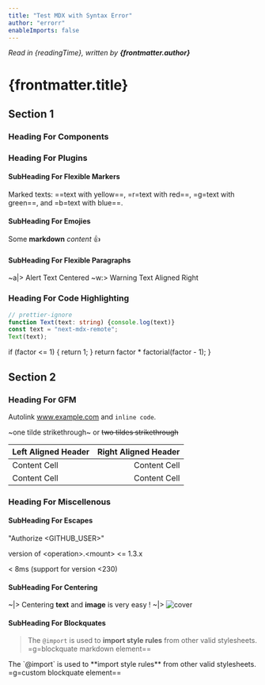 ```yaml
---
title: "Test MDX with Syntax Error"
author: "errorr"
enableImports: false
---
```



_Read in {readingTime}, written by **{frontmatter.author}**_

# {frontmatter.title}

## Section 1

### Heading For Components

<Hello name={props.foo} />

<CountButton />

<Bar enabled={frontmatter.enableImports} />

<Dynamic />

### Heading For Plugins

#### SubHeading For Flexible Markers

Marked texts: ==text with yellow==, =r=text with red==, =g=text with green==, and =b=text with blue==.

#### SubHeading For Emojies

Some **markdown** _content_ :+1:

#### SubHeading For Flexible Paragraphs

~a|> Alert Text Centered
~w:> Warning Text Aligned Right

### Heading For Code Highlighting

```typescript:demo.ts
// prettier-ignore
function Text(text: string) {console.log(text)}
const text = "next-mdx-remote";
Text(text);
```

  if (factor <= 1) {
    return 1;
  }
  return factor * factorial(factor - 1);
}

## Section 2

### Heading For GFM

Autolink www.example.com and `inline code`.

~one tilde strikethrough~ or ~~two tildes strikethrough~~

| Left Aligned Header  | Right Aligned Header |
| :------------------- | -------------------: |
| Content Cell         | Content Cell         |
| Content Cell         | Content Cell         |

### Heading For Miscellenous

#### SubHeading For Escapes

"Authorize <GITHUB_USER>"

version of \<operation>.\<mount> \<= 1.3.x

< 8ms (support for version \<230)

#### SubHeading For Centering

~|> Centering **text** and **image** is very easy !
~|> <Image src="/images/cover.png" alt="cover" width={180} height={40} />

#### SubHeading For Blockquates

> The `@import` is used to **import style rules** from other valid stylesheets.
> <span>=g=blockquate markdown element==</span>

<CustomBlockQuote>
  The `@import` is used to **import style rules** from other valid stylesheets.
  <span>=g=custom blockquate element==</span>
</CustomBlockQuote>
